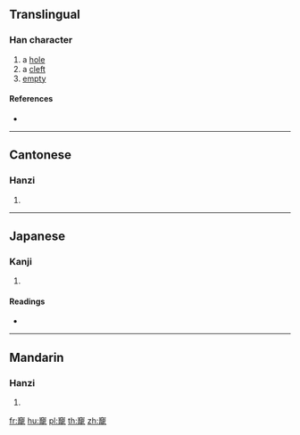 {{character info/new}}
==Translingual==

===Han character===
{{Han char|rn=116|rad=穴|as=16|sn=21|four=|canj=JCYBP}}

# a [[hole]]
# a [[cleft]]
# [[empty]]

====References====
* {{Han ref|kx=0869.280|dkj=25705|dj=1299.030|hdz=42747.050|uh=7AC9|ud=31433}}

----

==Cantonese==

===Hanzi===
{{yue-hanzi|jyut=|y=lung1}}

# {{defn|lang=yue|sort=穴16}}

----

==Japanese==

===Kanji===
{{ja-kanji|grade=|rs=穴16}}

# {{defn|lang=ja|sort=穴16}}

====Readings====
* {{ja-readings|on=[[ろう]] (rō), [[る]] (ru)|kun=[[あな]] (ana)|nanori=}}

----

==Mandarin==

===Hanzi===
{{cmn-hanzi|pin=[[lǒng]] ([[long3]])|wg=lung<sup>3</sup>}}

# {{defn|lang=cmn|sort=穴16}}

[[fr:竉]]
[[hu:竉]]
[[pl:竉]]
[[th:竉]]
[[zh:竉]]
